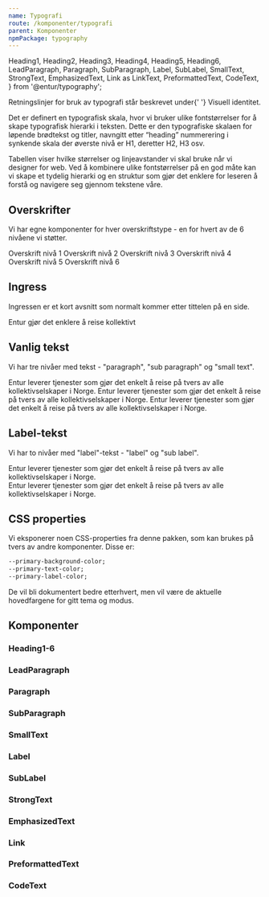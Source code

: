 ```yaml
---
name: Typografi
route: /komponenter/typografi
parent: Komponenter
npmPackage: typography
---
```


  Heading1,
  Heading2,
  Heading3,
  Heading4,
  Heading5,
  Heading6,
  LeadParagraph,
  Paragraph,
  SubParagraph,
  Label,
  SubLabel,
  SmallText,
  StrongText,
  EmphasizedText,
  Link as LinkText,
  PreformattedText,
  CodeText,
} from '@entur/typography';

<PageHeader>
  Retningslinjer for bruk av typografi står beskrevet under{' '}
  <Link to="/visuell-identitet">Visuell identitet</Link>.
</PageHeader>

Det er definert en typografisk skala, hvor vi bruker ulike fontstørrelser for å skape typografisk hierarki i teksten. Dette er den typografiske skalaen for løpende brødtekst og titler, navngitt etter “heading” nummerering i synkende skala der øverste nivå er H1, deretter H2, H3 osv.

Tabellen viser hvilke størrelser og linjeavstander vi skal bruke når vi designer for web. Ved å kombinere ulike fontstørrelser på en god måte kan vi skape et tydelig hierarki og en struktur som gjør det enklere for leseren å forstå og navigere seg gjennom tekstene våre.

<Props of={Heading1} title="Props, alle typografikomponenter" />

## Overskrifter

Vi har egne komponenter for hver overskriftstype - en for hvert av de 6 nivåene vi støtter.

<Playground>
  <Heading1>Overskrift nivå 1</Heading1>
  <Heading2>Overskrift nivå 2</Heading2>
  <Heading3>Overskrift nivå 3</Heading3>
  <Heading4>Overskrift nivå 4</Heading4>
  <Heading5>Overskrift nivå 5</Heading5>
  <Heading6>Overskrift nivå 6</Heading6>
</Playground>

## Ingress

Ingressen er et kort avsnitt som normalt kommer etter tittelen på en side.

<Playground>
  <LeadParagraph>Entur gjør det enklere å reise kollektivt</LeadParagraph>
</Playground>

## Vanlig tekst

Vi har tre nivåer med tekst - "paragraph", "sub paragraph" og "small text".

<Playground>
  <Paragraph>
    Entur leverer tjenester som gjør det enkelt å reise på tvers av alle
    kollektivselskaper i Norge.
  </Paragraph>
  <SubParagraph>
    Entur leverer tjenester som gjør det enkelt å reise på tvers av alle
    kollektivselskaper i Norge.
  </SubParagraph>
  <SmallText>
    Entur leverer tjenester som gjør det enkelt å reise på tvers av alle
    kollektivselskaper i Norge.
  </SmallText>
</Playground>

## Label-tekst

Vi har to nivåer med "label"-tekst - "label" og "sub label".

<Playground>
  <Label>
    Entur leverer tjenester som gjør det enkelt å reise på tvers av alle
    kollektivselskaper i Norge.
  </Label>
  <br />
  <SubLabel>
    Entur leverer tjenester som gjør det enkelt å reise på tvers av alle
    kollektivselskaper i Norge.
  </SubLabel>
</Playground>

## CSS properties

Vi eksponerer noen CSS-properties fra denne pakken, som kan brukes på tvers av andre komponenter. Disse er:

```css
--primary-background-color;
--primary-text-color;
--primary-label-color;
```

De vil bli dokumentert bedre etterhvert, men vil være de aktuelle hovedfargene for gitt tema og modus.

## Komponenter

### Heading1-6

<ImportStatement imports="Heading1, Heading2, Heading3, Heading4, Heading5, Heading6" />
<Props of={Heading1} />

### LeadParagraph

<ImportStatement imports="LeadParagraph" />
<Props of={LeadParagraph} />

### Paragraph

<ImportStatement imports="Paragraph" />
<Props of={Paragraph} />

### SubParagraph

<ImportStatement imports="SubParagraph" />
<Props of={SubParagraph} />

### SmallText

<ImportStatement imports="SmallText" />
<Props of={SmallText} />

### Label

<ImportStatement imports="Label" />
<Props of={Label} />

### SubLabel

<ImportStatement imports="SubLabel" />
<Props of={SubLabel} />

### StrongText

<ImportStatement imports="StrongText" />
<Props of={StrongText} />

### EmphasizedText

<ImportStatement imports="EmphasizedText" />
<Props of={EmphasizedText} />

### Link

<ImportStatement imports="Link" />
<Props of={LinkText} />

### PreformattedText

<ImportStatement imports="PreformattedText" />
<Props of={PreformattedText} />

### CodeText

<ImportStatement imports="CodeText" />
<Props of={CodeText} />
